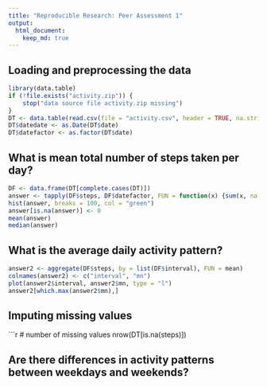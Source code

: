 ```yaml
---
title: "Reproducible Research: Peer Assessment 1"
output: 
  html_document:
    keep_md: true
---
```



## Loading and preprocessing the data

```r
library(data.table)
if (!file.exists("activity.zip")) {
    stop("data source file activity.zip missing")
}
DT <- data.table(read.csv(file = "activity.csv", header = TRUE, na.strings = "NA",  stringsAsFactors = FALSE))
DT$datedate <- as.Date(DT$date)
DT$datefactor <- as.factor(DT$date)

```  

## What is mean total number of steps taken per day?


```r
DF <- data.frame(DT[complete.cases(DT)])
answer <- tapply(DF$steps, DF$datefactor, FUN = function(x) {sum(x, na.rm = TRUE)})
hist(answer, breaks = 100, col = "green")
answer[is.na(answer)] <- 0
mean(answer)
median(answer)
```



## What is the average daily activity pattern?

```r
answer2 <- aggregate(DF$steps, by = list(DF$interval), FUN = mean)
colnames(answer2) <- c("interval", "mn")
plot(answer2$interval, answer2$mn, type = "l")
answer2[which.max(answer2$mn),]
```


## Imputing missing values

```r

# number of missing values
nrow(DT[is.na(steps)])



## Are there differences in activity patterns between weekdays and weekends?
